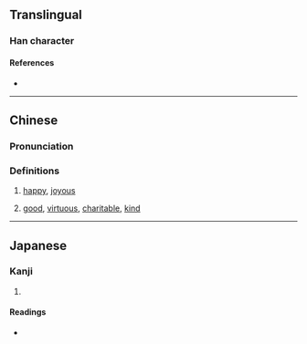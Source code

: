 {{character info/new}}
==Translingual==

===Han character===
{{Han char|rn=38|rad=女|as=10|sn=13|four=77401|canj=SUV|ids=⿱⿰𦣞巳女}}

====References====
* {{Han ref|kx=0266.340|dkj=06495|dj=0533.360|hdz=21064.060|uh=5A90|ud=23184|bh=DD47|bd=56647}}

----

==Chinese==
{{zh-forms}}

===Pronunciation===
{{zh-pron
|m=yí,xī
|c=hei1
|mc=y
|oc=y
|ma=
|cat=
}}

===Definitions===
{{zh-hanzi}}

# {{lb|zh|formal}} [[happy]], [[joyous]]
# [[good]], [[virtuous]], [[charitable]], [[kind]]

----

==Japanese==

===Kanji===
{{ja-kanji|grade=|rs=女10}}

# {{rfdef|ja|sort=女10}}

====Readings====
* {{ja-readings|on=[[き]] (ki), [[い]] (i)|kun=[[つま]] (tsuma), [[たのしむ]] (tanoshimu)}}